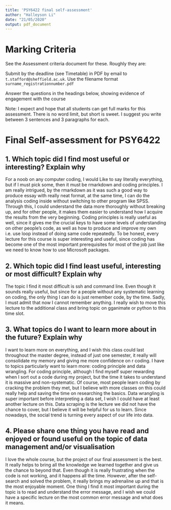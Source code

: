```yaml
---
title: 'PSY6422 final self-assessment'
author: "Halleyson Li"
date: "21/05/2020"
output: pdf_document
---
```


# Marking Criteria

See the Assessment criteria document for these. Roughly they are:

Submit by the deadline (see Timetable) in PDF by email to ``t.stafford@sheffield.ac.uk``. Use the filename format ``surname_registrationnumber.pdf``

Answer the questions in the headings below, showing evidence of engagement with the course

Note: I expect and hope that all students can get full marks for this assessment. There is no word limit, but short is sweet. I suggest you write between 3 sentences and 3 paragraphs for each.

# Final Self-assessment for PSY6422


## 1. Which topic did I find most useful or interesting? Explain why
For a noob on any computer coding, I would Like to say literally everything, but if I must pick some, 
then it must be rmarkdown and coding principles. I am really intrigued, by the rmarkdown as it was such a good way to produce essay with really neat format, at the same time, I can do the analysis coding inside without switching to other program like SPSS. Through this, I could understand the data more thoroughly without breaking up, and for other people, it makes them easier to understand how I acquire the results from the very beginning. Coding principles is really useful as well, since it gives me the crucial keys to have some levels of understanding on other people’s code, as well as how to produce and improve my own i.e. use loop instead of doing same code repeatedly. To be honest, every lecture for this course is super interesting and useful, since coding has become one of the most important prerequisites for most of the job just like we need to know how to use Microsoft packages. 


## 2. Which topic did I find least useful, interesting or most difficult? Explain why
The topic I find it most difficult is ssh and command line. Even though it sounds really useful, but since for a people without any systematic learning on coding, the only thing I can do is just remember code, by the time. Sadly, I must admit that now I cannot remember anything. I really wish to move this lecture to the additional class and bring topic on gganimate or python to this time slot.


## 3. What topics do I want to learn more about in the future? Explain why
I want to learn more on everything, and I wish this class could last throughout the master degree, instead of just one semester, it really will consolidate my memory and giving me more confidence on r coding. I have to topics particularly want to learn more: coding principle and data wrangling. For coding principle, although I find myself super rewarding when I sort out a code during my project, but the time it takes to understand it is massive and non-systematic. Of course, most people learn coding by cracking the problem they met, but I believe with more classes on this could really help and saving the time on researching the basics. Data wrangling is super important before interpreting a data set, I wish I could have at least another lecture on this.  Data scraping is the lecture we did not have the chance to cover, but I believe it will be helpful for us to learn. Since nowadays, the social trend is turning every aspect of our life into data. 


## 4. Please share one thing you have read and enjoyed or found useful on the topic of data management and/or visualisation

I love the whole course, but the project of our final assessment is the best. It really helps to bring all the knowledge we learned together and give us the chance to beyond that. Even though it is really frustrating when the code is not working, and it happens all the time. However, after the self-search and solved the problem, it really brings my adrenaline up and that is the most enjoyable moment. One thing I find it most important during the topic is to read and understand the error message, and I wish we could have a specific lecture on the most common error message and what does it means.  






